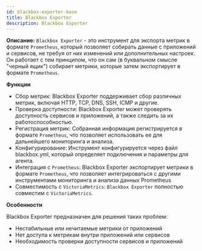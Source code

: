 ```yaml
---
id: blackbox-exporter-base
title: Blackbox Exporter
description: Blackbox Exporter
---
```


**Описание:** `Blackbox Exporter` - это инструмент для экспорта метрик в формате `Prometheus`, который позволяет собирать данные с приложений и сервисов, не требуя от них изменений или дополнительных настроек. Он работает с тем принципом, что он сам (в буквальном смысле "черный ящик") собирает метрики, которые затем экспортирует в формате `Prometheus`.

**Функции**

* Сбор метрик: Blackbox Exporter поддерживает сбор различных метрик, включая HTTP, TCP, DNS, SSH, ICMP и другие.
* Проверка доступности: Blackbox Exporter может проверять доступность сервисов и приложений, а также следить за их работоспособностью.
* Регистрация метрик: Собранная информация регистрируется в формате `Prometheus`, что позволяет использовать ее для дальнейшего мониторинга и анализа.
* Конфигурирование: Инструмент конфигурируется через файл blackbox.yml, который определяет подключения и параметры для агента.
* Интеграция с `Prometheus`: Blackbox Exporter экспортирует метрики в формате `Prometheus`, что позволяет интегрироваться с другими инструментами мониторинга и анализа данных Prometheus
* Совместимость с `VictoriaMetrics`: `Blackbox Exporter` полностью совместим с `VictoriaMetrics`.

**Особенности**

Blackbox Exporter предназначен для решения таких проблем:

* Нестабильные или нечитаемые метрики от приложений
* Нет доступа к метрикам внутри приложений или сервисов
* Необходимость проверки доступности сервисов и приложений
